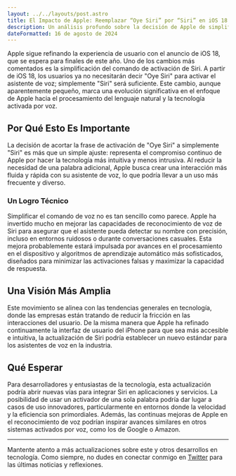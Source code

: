 ```yaml
---
layout: ../../layouts/post.astro  
title: El Impacto de Apple: Reemplazar “Oye Siri” por “Siri” en iOS 18  
description: Un análisis profundo sobre la decisión de Apple de simplificar el comando de activación de Siri en el próximo iOS 18.  
dateFormatted: 16 de agosto de 2024  
---
```


Apple sigue refinando la experiencia de usuario con el anuncio de iOS 18, que se espera para finales de este año. Uno de los cambios más comentados es la simplificación del comando de activación de Siri. A partir de iOS 18, los usuarios ya no necesitarán decir "Oye Siri" para activar el asistente de voz; simplemente "Siri" será suficiente. Este cambio, aunque aparentemente pequeño, marca una evolución significativa en el enfoque de Apple hacia el procesamiento del lenguaje natural y la tecnología activada por voz.

## Por Qué Esto Es Importante

La decisión de acortar la frase de activación de "Oye Siri" a simplemente "Siri" es más que un simple ajuste: representa el compromiso continuo de Apple por hacer la tecnología más intuitiva y menos intrusiva. Al reducir la necesidad de una palabra adicional, Apple busca crear una interacción más fluida y rápida con su asistente de voz, lo que podría llevar a un uso más frecuente y diverso.

### Un Logro Técnico

Simplificar el comando de voz no es tan sencillo como parece. Apple ha invertido mucho en mejorar las capacidades de reconocimiento de voz de Siri para asegurar que el asistente pueda detectar su nombre con precisión, incluso en entornos ruidosos o durante conversaciones casuales. Esta mejora probablemente estará impulsada por avances en el procesamiento en el dispositivo y algoritmos de aprendizaje automático más sofisticados, diseñados para minimizar las activaciones falsas y maximizar la capacidad de respuesta.

## Una Visión Más Amplia

Este movimiento se alinea con las tendencias generales en tecnología, donde las empresas están tratando de reducir la fricción en las interacciones del usuario. De la misma manera que Apple ha refinado continuamente la interfaz de usuario del iPhone para que sea más accesible e intuitiva, la actualización de Siri podría establecer un nuevo estándar para los asistentes de voz en la industria.

## Qué Esperar

Para desarrolladores y entusiastas de la tecnología, esta actualización podría abrir nuevas vías para integrar Siri en aplicaciones y servicios. La posibilidad de usar un activador de una sola palabra podría dar lugar a casos de uso innovadores, particularmente en entornos donde la velocidad y la eficiencia son primordiales. Además, las continuas mejoras de Apple en el reconocimiento de voz podrían inspirar avances similares en otros sistemas activados por voz, como los de Google o Amazon.

---


Mantente atento a más actualizaciones sobre este y otros desarrollos en tecnología. Como siempre, no dudes en conectar conmigo en [Twitter](https://x.com/murapabytes) para las últimas noticias y reflexiones.


